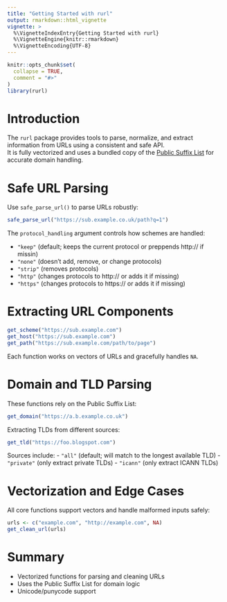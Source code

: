 ```yaml
---
title: "Getting Started with rurl"
output: rmarkdown::html_vignette
vignette: >
  %\VignetteIndexEntry{Getting Started with rurl}
  %\VignetteEngine{knitr::rmarkdown}
  %\VignetteEncoding{UTF-8}
---
```


```r
knitr::opts_chunk$set(
  collapse = TRUE,
  comment = "#>"
)
library(rurl)
```

# Introduction

The `rurl` package provides tools to parse, normalize, and extract information
from URLs using a consistent and safe API.  
It is fully vectorized and uses a bundled copy of the
[Public Suffix List](https://publicsuffix.org) for accurate domain handling.

# Safe URL Parsing

Use `safe_parse_url()` to parse URLs robustly:

```r
safe_parse_url("https://sub.example.co.uk/path?q=1")
```

The `protocol_handling` argument controls how schemes are handled:

- `"keep"` (default; keeps the current protocol or preppends http:// if missin)
- `"none"` (doesn't add, remove, or change protocols)
- `"strip"` (removes protocols)
- `"http"` (changes protocols to http:// or adds it if missing)
- `"https"` (changes protocols to https:// or adds it if missing)

# Extracting URL Components

```r
get_scheme("https://sub.example.com")
get_host("https://sub.example.com")
get_path("https://sub.example.com/path/to/page")
```

Each function works on vectors of URLs and gracefully handles `NA`.

# Domain and TLD Parsing

These functions rely on the Public Suffix List:

```r
get_domain("https://a.b.example.co.uk")
```

Extracting TLDs from different sources:

```r
get_tld("https://foo.blogspot.com")
```

Sources include:
- `"all"` (default; will match to the longest available TLD)
- `"private"` (only extract private TLDs)
- `"icann"` (only extract ICANN TLDs)

# Vectorization and Edge Cases

All core functions support vectors and handle malformed inputs safely:

```r
urls <- c("example.com", "http://example.com", NA)
get_clean_url(urls)
```

# Summary

- Vectorized functions for parsing and cleaning URLs
- Uses the Public Suffix List for domain logic
- Unicode/punycode support
